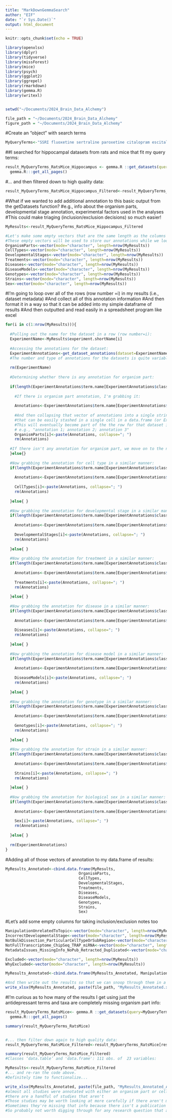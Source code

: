 ```yaml
---
title: "MarkDownGemmaSearch"
author: "EIF"
date: "`r Sys.Date()`"
output: html_document
---
```


```r
knitr::opts_chunk$set(echo = TRUE)
```

```r
library(openxlsx)
library(dplyr)
library(tidyverse)
library(missForest)
library(mice)
library(psych)
library(ggplot2)
library(ggrepel)
library(rmarkdown)
library(gemma.R)
library(writexl)


setwd("~/Documents/2024_Brain_Data_Alchemy")

file_path = "~/Documents/2024_Brain_Data_Alchemy"
figure_path = "~/Documents/2024_Brain_Data_Alchemy"
```

#Create an "object" with search terms
```r
MyQueryTerms<-"SSRI fluoxetine sertraline paroxetine citalopram escitalopram fluvoxamine vilazodone vortioxetine amitriptyline imipramine amoxapine desipramine nortriptyline clomipramine trimipramine protriptyline doxepin maprotiline trazadone nefazodone mirtazapine phenelzine nialamide isocarboxazid hydracarbazine tranylcypromine selegiline venlafaxine desvenlafaxine duloxetine levomilnacipran bupropion duloxetine levomilnacipran ketamine esketamine tianeptine brexanolone"
```

##I searched for hippocampal datasets from rats and mice that fit my query terms:
```r
result_MyQueryTerms_RatsMice_Hippocampus <- gemma.R ::get_datasets(query=MyQueryTerms, filter = 'allCharacteristics.valueUri in (http://purl.obolibrary.org/obo/UBERON_0002421)', taxa = c("mouse", "rat")) %>% 
  gemma.R:::get_all_pages()
```

#... and then filtered down to high quality data:
```r
result_MyQueryTerms_RatsMice_Hippocampus_Filtered<-result_MyQueryTerms_RatsMice_Hippocampus[result_MyQueryTerms_RatsMice_Hippocampus$experiment.troubled==FALSE,]
```

#What if we wanted to add additional annotation to this basic output from the getDatasets function?
#e.g., info about the organism parts, developmental stage annotation, experimental factors used in the analyses
#This could make triaging (inclusion/exclusion decisions) so much easier!
```r
MyResults<-result_MyQueryTerms_RatsMice_Hippocampus_Filtered

#Let's make some empty vectors that are the same length as the columns in our results
#These empty vectors will be used to store our annotations while we loop through the rows of datasets:
OrganismParts<-vector(mode="character", length=nrow(MyResults))
CellTypes<-vector(mode="character", length=nrow(MyResults))
DevelopmentalStages<-vector(mode="character", length=nrow(MyResults))
Treatments<-vector(mode="character", length=nrow(MyResults))
Diseases<-vector(mode="character", length=nrow(MyResults))
DiseaseModels<-vector(mode="character", length=nrow(MyResults))
Genotypes<-vector(mode="character", length=nrow(MyResults))
Strains<-vector(mode="character", length=nrow(MyResults))
Sex<-vector(mode="character", length=nrow(MyResults))
```

#I'm going to loop over all of the rows (row number =i) in my results (i.e., dataset metadata)
#And collect all of this annotation information
#And then format it in a way so that it can be added into my simple dataframe of results
#And then outputted and read easily in a spreadsheet program like excel
```r
for(i in c(1:nrow(MyResults))){
  
  #Pulling out the name for the dataset in a row (row number=i):
  ExperimentName<-MyResults$experiment.shortName[i]
  
  #Accessing the annotations for the dataset:
  ExperimentAnnotations<-get_dataset_annotations(dataset=ExperimentName)
  #The number and type of annotations for the datasets is quite variable
  
  rm(ExperimentName)
  
  #Determining whether there is any annotation for organism part:
  
  if(length(ExperimentAnnotations$term.name[ExperimentAnnotations$class.name=="organism part"])>0){
    
    #If there is organism part annotation, I'm grabbing it:
    
    Annotations<-ExperimentAnnotations$term.name[ExperimentAnnotations$class.name=="organism part"]
    
    #And then collapsing that vector of annotations into a single string 
    #that can be easily stashed in a single cell in a data.frame (or Excel spreadsheet) 
    #This will eventually become part of the the row for that dataset in the results
    # e.g., "annotation 1; annotation 2; annotation 3"
    OrganismParts[i]<-paste(Annotations, collapse="; ")
    rm(Annotations)
    
  #If there isn't any annotation for organism part, we move on to the next type of annotation:
  }else{}
  
  #Now grabbing the annotation for cell type in a similar manner: 
  if(length(ExperimentAnnotations$term.name[ExperimentAnnotations$class.name=="cell type"])>0){
    
    Annotations<-ExperimentAnnotations$term.name[ExperimentAnnotations$class.name=="cell type"]
    
    CellTypes[i]<-paste(Annotations, collapse="; ")
    rm(Annotations)
    
  }else{ }
  
  #Now grabbing the annotation for developmental stage in a similar manner:
  if(length(ExperimentAnnotations$term.name[ExperimentAnnotations$class.name=="developmental stage"])>0){
    
    Annotations<-ExperimentAnnotations$term.name[ExperimentAnnotations$class.name=="developmental stage"]
    
    DevelopmentalStages[i]<-paste(Annotations, collapse="; ")
    rm(Annotations)
    
  }else{ }
  
  #Now grabbing the annotation for treatment in a similar manner:
  if(length(ExperimentAnnotations$term.name[ExperimentAnnotations$class.name=="treatment"])>0){
    
    Annotations<-ExperimentAnnotations$term.name[ExperimentAnnotations$class.name=="treatment"]
    
    Treatments[i]<-paste(Annotations, collapse="; ")
    rm(Annotations)
    
  }else{ }
  
  #Now grabbing the annotation for disease in a similar manner:
  if(length(ExperimentAnnotations$term.name[ExperimentAnnotations$class.name=="disease"])>0){
    
    Annotations<-ExperimentAnnotations$term.name[ExperimentAnnotations$class.name=="disease"]
    
    Diseases[i]<-paste(Annotations, collapse="; ")
    rm(Annotations)
    
  }else{ }
  
  #Now grabbing the annotation for disease model in a similar manner:
  if(length(ExperimentAnnotations$term.name[ExperimentAnnotations$class.name=="Disease model"])>0){
    
    Annotations<-ExperimentAnnotations$term.name[ExperimentAnnotations$class.name=="Disease model"]
    
    DiseaseModels[i]<-paste(Annotations, collapse="; ")
    rm(Annotations)
    
  }else{ }
  
  #Now grabbing the annotation for genotype in a similar manner:
  if(length(ExperimentAnnotations$term.name[ExperimentAnnotations$class.name=="genotype"])>0){
    
    Annotations<-ExperimentAnnotations$term.name[ExperimentAnnotations$class.name=="genotype"]
    
    Genotypes[i]<-paste(Annotations, collapse="; ")
    rm(Annotations)
    
  }else{ }
  
  #Now grabbing the annotation for strain in a similar manner:
  if(length(ExperimentAnnotations$term.name[ExperimentAnnotations$class.name=="strain"])>0){
    
    Annotations<-ExperimentAnnotations$term.name[ExperimentAnnotations$class.name=="strain"]
    
    Strains[i]<-paste(Annotations, collapse="; ")
    rm(Annotations)
    
  }else{ }
  
  #Now grabbing the annotation for biological sex in a similar manner:
  if(length(ExperimentAnnotations$term.name[ExperimentAnnotations$class.name=="biological sex"])>0){
    
    Annotations<-ExperimentAnnotations$term.name[ExperimentAnnotations$class.name=="biological sex"]
    
    Sex[i]<-paste(Annotations, collapse="; ")
    rm(Annotations)
    
  }else{ }
  
  rm(ExperimentAnnotations)
}
```

#Adding all of those vectors of annotation to my data.frame of results:
```r
MyResults_Annotated<-cbind.data.frame(MyResults, 
                                OrganismParts,
                                CellTypes,
                                DevelopmentalStages,
                                Treatments,
                                Diseases,
                                DiseaseModels,
                                Genotypes,
                                Strains,
                                Sex)
```

#Let's add some empty columns for taking inclusion/exclusion notes too
```r
ManipulationUnrelatedToTopic<-vector(mode="character", length=nrow(MyResults))
IncorrectDevelopmentalStage<-vector(mode="character", length=nrow(MyResults))
NotBulkDissection_ParticularCellTypeOrSubRegion<-vector(mode="character", length=nrow(MyResults))
NotFullTranscriptome_ChipSeq_TRAP_miRNA<-vector(mode="character", length=nrow(MyResults))
MetadataIssues_MissingInfo_NoPub_Retracted_Duplicated<-vector(mode="character", length=nrow(MyResults))

Excluded<-vector(mode="character", length=nrow(MyResults))
WhyExcluded<-vector(mode="character", length=nrow(MyResults))

MyResults_Annotated<-cbind.data.frame(MyResults_Annotated, ManipulationUnrelatedToTopic, IncorrectDevelopmentalStage, NotBulkDissection_ParticularCellTypeOrSubRegion, NotFullTranscriptome_ChipSeq_TRAP_miRNA, MetadataIssues_MissingInfo_NoPub_Retracted_Duplicated, Excluded, WhyExcluded)

#And then write out the results so that we can snoop through them in a spreadsheet program like Excel:
write_xlsx(MyResults_Annotated, paste(file_path, "MyResults_Annotated.xlsx", sep="/"))
```

#I'm curious as to how many of the results I get using just the antidepressant terms and taxa are completely missing organism part info:
```r

result_MyQueryTerms_RatsMice<- gemma.R ::get_datasets(query=MyQueryTerms, taxa = c("mouse", "rat")) %>% 
  gemma.R:::get_all_pages() 

summary(result_MyQueryTerms_RatsMice)


#... then filter down again to high quality data:
result_MyQueryTerms_RatsMice_Filtered<-result_MyQueryTerms_RatsMice[result_MyQueryTerms_RatsMice$experiment.troubled==FALSE,]

summary(result_MyQueryTerms_RatsMice_Filtered)
#Classes ‘data.table’ and 'data.frame':	111 obs. of  23 variables:

MyResults<-result_MyQueryTerms_RatsMice_Filtered
#... and re-ran the code above. 
#Definitely time to functionalize...

write_xlsx(MyResults_Annotated, paste(file_path, "MyResults_Annotated_AllOrganismParts.xlsx", sep="/"))
#almost all studies were annotated with either an organism part or cell type
#there are a handful of studies that aren't
#Those studies may be worth looking at more carefully if there aren't many datasets for a research question/region
#Sometimes they're missing that info because there isn't a publication or metadata though
#So probably not worth digging through for any research question that already has many datasets
```




